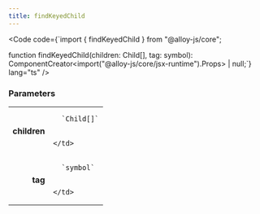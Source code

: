 ```yaml
---
title: findKeyedChild
---
```







<Code code={`import { findKeyedChild } from "@alloy-js/core";

function findKeyedChild(children: Child[], tag: symbol): ComponentCreator<import("@alloy-js/core/jsx-runtime").Props> | null;`} lang="ts" />

### Parameters

<table>
  <tr>
    <td style="text-align: right;font-weight: bold;">children</td>
    <td>
    
      `Child[]`
      
      
    </td>
  </tr>
  <tr>
    <td style="text-align: right;font-weight: bold;">tag</td>
    <td>
    
      `symbol`
      
      
    </td>
  </tr>
</table>

